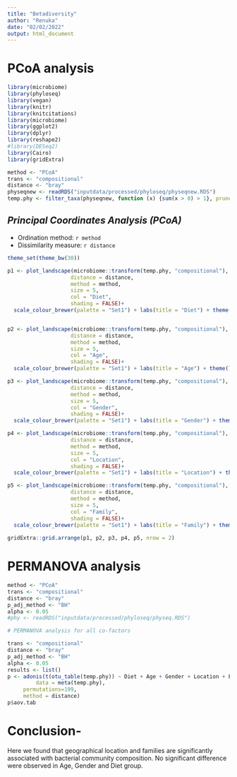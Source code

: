 ```yaml
---
title: "Betadiversity"
author: "Renuka"
date: "02/02/2022"
output: html_document
---
```


# PCoA analysis 

```r
library(microbiome)
library(phyloseq)
library(vegan)
library(knitr)
library(knitcitations)
library(microbiome)
library(ggplot2)
library(dplyr)
library(reshape2)
#library(DESeq2)
library(Cairo)
library(gridExtra)

method <- "PCoA"
trans <- "compositional"
distance <- "bray"
physeqnew <- readRDS("inputdata/processed/phyloseq/physeqnew.RDS")
temp.phy <- filter_taxa(physeqnew, function (x) {sum(x > 0) > 1}, prune=TRUE)
```

## *Principal Coordinates Analysis (PCoA)*

* Ordination method: `r method`
* Dissimilarity measure: `r distance`

```r
theme_set(theme_bw(30))

p1 <- plot_landscape(microbiome::transform(temp.phy, "compositional"),
                    distance = distance,
                    method = method,
                    size = 5,
                    col = "Diet",
                    shading = FALSE)+
  scale_colour_brewer(palette = "Set1")	+ labs(title = "Diet") + theme(legend.position = 'bottom', legend.text=element_text(size=20), legend.title=element_text(size=25))


p2 <- plot_landscape(microbiome::transform(temp.phy, "compositional"),
                    distance = distance,
                    method = method,
                    size = 5,
                    col = "Age",
                    shading = FALSE)+
  scale_colour_brewer(palette = "Set1")	+ labs(title = "Age") + theme(legend.position = 'bottom', legend.text=element_text(size=20), legend.title=element_text(size=25))

p3 <- plot_landscape(microbiome::transform(temp.phy, "compositional"),
                    distance = distance,
                    method = method,
                    size = 5,
                    col = "Gender",
                    shading = FALSE)+
  scale_colour_brewer(palette = "Set1")	+ labs(title = "Gender") + theme(legend.position = 'bottom', legend.text=element_text(size=20), legend.title=element_text(size=25))

p4 <- plot_landscape(microbiome::transform(temp.phy, "compositional"),
                    distance = distance,
                    method = method,
                    size = 5,
                    col = "Location",
                    shading = FALSE)+
  scale_colour_brewer(palette = "Set1")	+ labs(title = "Location") + theme(legend.position = 'bottom', legend.text=element_text(size=20), legend.title=element_text(size=25))

p5 <- plot_landscape(microbiome::transform(temp.phy, "compositional"),
                    distance = distance,
                    method = method,
                    size = 5,
                    col = "Family",
                    shading = FALSE)+
  scale_colour_brewer(palette = "Set1")	+ labs(title = "Family") + theme(legend.position = 'bottom', legend.text=element_text(size=20), legend.title=element_text(size=25))
         
gridExtra::grid.arrange(p1, p2, p3, p4, p5, nrow = 2)
```


# PERMANOVA analysis

```r
method <- "PCoA"
trans <- "compositional"
distance <- "bray"
p_adj_method <- "BH"
alpha <- 0.05
#phy <- readRDS("inputdata/processed/phyloseq/physeq.RDS")

# PERMANOVA analysis for all co-factors

trans <- "compositional"
distance <- "bray"
p_adj_method <- "BH"
alpha <- 0.05
results <- list()
p <- adonis(t(otu_table(temp.phy)) ~ Diet + Age + Gender + Location + Family,
         data = meta(temp.phy),
	 permutations=199,
	 method = distance)
p$aov.tab
```

# Conclusion- 
Here we found that geographical location and families are significantly associated with bacterial community composition.
No significant difference were observed in Age, Gender and Diet group.
